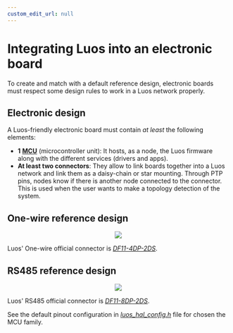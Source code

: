 ```yaml
---
custom_edit_url: null
---
```



# Integrating Luos into an electronic board

To create and match with a default reference design, electronic boards must respect some design rules to work in a Luos network properly.

## Electronic design

A Luos-friendly electronic board must contain _at least_ the following elements:

- **1** <a href="https://en.wikipedia.org/wiki/Microcontroller" target="_blank" rel="external nofollow">**MCU<IconExternalLink width="10"></IconExternalLink>**</a> (microcontroller unit): It hosts, as a node, the Luos firmware along with the different <Tooltip def={customFields.service_def} >services</Tooltip> (drivers and apps).
- **At least two connectors**: They allow to link boards together into a Luos network and link them as a daisy-chain or star mounting. Through PTP pins, nodes know if there is another node connected to the connector. This is used when the user wants to make a topology detection of the system.

## One-wire reference design

<div align="center">
  <Image
    src="/img/Luos_Network_Interface_OW.svg"
    darkSrc="/img/Luos_Network_Interface_OW-dark.svg"
  />
</div>

Luos' One-wire official connector is <a href="https://octopart.com/df11-4dp-2ds%2852%29-hirose-261749" target="_blank" rel="external nofollow">_DF11-4DP-2DS<IconExternalLink width="10"></IconExternalLink>_</a>.

## RS485 reference design

<div align="center">
  <Image
    src="/img/Luos_Network_Interface_485.svg"
    darkSrc="/img/Luos_Network_Interface_485-dark.svg"
  />
</div>

Luos' RS485 official connector is <a href="https://octopart.com/df11-8dp-2ds%2824%29-hirose-39521447" target="_blank" rel="external nofollow">_DF11-8DP-2DS<IconExternalLink width="10"></IconExternalLink>_</a>.

See the default pinout configuration in <a href="https://github.com/Luos-io/LuosHAL" target="_blank" rel="external nofollow">_luos_hal_config.h<IconExternalLink width="10"></IconExternalLink>_</a> file for chosen the MCU family.
